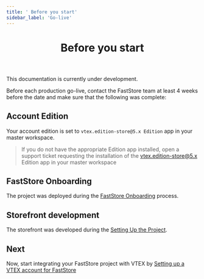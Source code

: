 ```yaml
---
title: ' Before you start'
sidebar_label: 'Go-live'
---
```



<header>

# Before you start

</header>

<Callout type="warning" emoji="⚠️">
This documentation is currently under development.
</Callout>

Before each production go-live, contact the FastStore team at least 4 weeks before the date and make sure that the following was complete:

## Account Edition

Your account edition is set to `vtex.edition-store@5.x Edition` app in your master workspace.
> If you do not have the appropriate Edition app installed, open a support ticket requesting the installation of the vtex.edition-store@5.x Edition app in your master workspace

## FastStore Onboarding
The project was deployed during the [FastStore Onboarding](/docs/getting-started/onboarding) process.

## Storefront development
The storefront was developed during the [Setting Up the Project](/docs/getting-started/settingup-project).

## Next

Now, start integrating your FastStore project with VTEX by [Setting up a VTEX account for FastStore](/docs/go-live/1-setting-up-vtex-account-for-faststore)